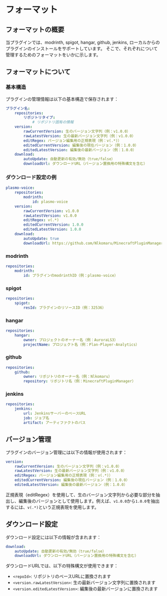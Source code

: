 # フォーマット

## フォーマットの概要
当プラグインでは、modrinth, spigot, hangar, github, jenkins, ローカルからのプラグインのインストールをサポートしています。
そこで、それぞれについて管理するためのフォーマットをいかに示します。

## フォーマットについて

### 基本構造
プラグインの管理情報は以下の基本構造で保存されます：

```yaml
プラグイン名:
    repositories:
        リポジトリタイプ:
            # リポジトリ固有の情報
    version:
        rawCurrentVersion: 生のバージョン文字列（例：v1.0.0）
        rawLatestVersion: 生の最新バージョン文字列（例：v1.0.0）
        editRegex: バージョン編集用の正規表現（例：v(.*)）
        editedCurrentVersion: 編集後の現在バージョン（例：1.0.0）
        editedLatestVersion: 編集後の最新バージョン（例：1.0.0）
    download:
        autoUpdate: 自動更新の有効/無効（true/false）
        downloadUrl: ダウンロードURL（バージョン置換用の特殊構文を含む）
```

### ダウンロード設定の例

```yaml
plasmo-voice:
    repositories:
        modrinth:
            id: plasmo-voice
    version:
        rawCurrentVersion: v1.0.0
        rawLatestVersion: v1.0.0
        editRegex: v(.*)
        editedCurrentVersion: 1.0.0
        editedLatestVersion: 1.0.0
    download:
        autoUpdate: true
        downloadUrl: https://github.com/Nlkomaru/MinecraftPluginManager/releases/download/<version.editedLatestVersion>/plasmo-voice.jar
```

### modrinth
```yaml
repositories:
    modrinth:
        id: プラグインのmodrinthID（例：plasmo-voice）
```

### spigot
```yaml
repositories:
    spigot:
        resId: プラグインのリソースID（例：32536）
```

### hangar
```yaml
repositories:
    hangar:
        owner: プロジェクトのオーナー名（例：AuroraLS3）
        projectName: プロジェクト名（例：Plan-Player-Analytics）
```

### github
```yaml
repositories:
    github:
        owner: リポジトリのオーナー名（例：Nlkomaru）
        repository: リポジトリ名（例：MinecraftPluginManager）
```

### jenkins
```yaml
repositories:
    jenkins:
        url: JenkinsサーバーのベースURL
        job: ジョブ名
        artifact: アーティファクトのパス
```

## バージョン管理
プラグインのバージョン管理には以下の情報が使用されます：

```yaml
version:
    rawCurrentVersion: 生のバージョン文字列（例：v1.0.0）
    rawLatestVersion: 生の最新バージョン文字列（例：v1.0.0）
    editRegex: バージョン編集用の正規表現（例：v(.*)）
    editedCurrentVersion: 編集後の現在バージョン（例：1.0.0）
    editedLatestVersion: 編集後の最新バージョン（例：1.0.0）
```

正規表現（editRegex）を使用して、生のバージョン文字列から必要な部分を抽出し、編集後のバージョンとして使用します。例えば、`v1.0.0`から`1.0.0`を抽出するには、`v(.*)`という正規表現を使用します。

## ダウンロード設定
ダウンロード設定には以下の情報が含まれます：

```yaml
download:
    autoUpdate: 自動更新の有効/無効（true/false）
    downloadUrl: ダウンロードURL（バージョン置換用の特殊構文を含む）
```

ダウンロードURLでは、以下の特殊構文が使用できます：
- `<repoId>`: リポジトリのベースURLに置換されます
- `<version.rawLatestVersion>`: 生の最新バージョン文字列に置換されます
- `<version.editedLatestVersion>`: 編集後の最新バージョンに置換されます



